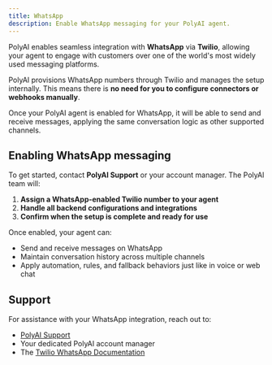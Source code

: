 ```yaml
---
title: WhatsApp
description: Enable WhatsApp messaging for your PolyAI agent.
---
```


PolyAI enables seamless integration with **WhatsApp** via **Twilio**, allowing your agent to engage with customers over one of the world's
most widely used messaging platforms.

PolyAI provisions WhatsApp numbers through Twilio and manages the setup internally. This means there is **no need for you to configure
 connectors or webhooks manually**.

Once your PolyAI agent is enabled for WhatsApp, it will be able to send and receive messages, applying the same conversation logic
as other supported channels.

## Enabling WhatsApp messaging

To get started, contact **PolyAI Support** or your account manager. The PolyAI team will:
1. **Assign a WhatsApp-enabled Twilio number to your agent**
2. **Handle all backend configurations and integrations**
3. **Confirm when the setup is complete and ready for use**

Once enabled, your agent can:
- Send and receive messages on WhatsApp
- Maintain conversation history across multiple channels
- Apply automation, rules, and fallback behaviors just like in voice or web chat

## Support

For assistance with your WhatsApp integration, reach out to:
- [PolyAI Support](mailto:support@polyai.com)
- Your dedicated PolyAI account manager
- The [Twilio WhatsApp Documentation](https://www.twilio.com/docs/whatsapp)